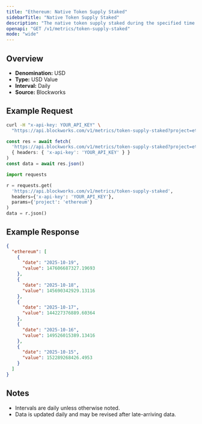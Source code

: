 ```yaml
---
title: "Ethereum: Native Token Supply Staked"
sidebarTitle: "Native Token Supply Staked"
description: "The native token supply staked during the specified time period for given blockchain."
openapi: "GET /v1/metrics/token-supply-staked"
mode: "wide"
---
```


## Overview

- **Denomination:** USD
- **Type:** USD Value
- **Interval:** Daily
- **Source:** Blockworks

## Example Request

<CodeGroup>

```bash cURL
curl -H "x-api-key: YOUR_API_KEY" \
  "https://api.blockworks.com/v1/metrics/token-supply-staked?project=ethereum"
```

```typescript TypeScript
const res = await fetch(
  'https://api.blockworks.com/v1/metrics/token-supply-staked?project=ethereum',
  { headers: { 'x-api-key': 'YOUR_API_KEY' } }
)
const data = await res.json()
```

```python Python
import requests

r = requests.get(
  'https://api.blockworks.com/v1/metrics/token-supply-staked',
  headers={'x-api-key': 'YOUR_API_KEY'},
  params={'project': 'ethereum'}
)
data = r.json()
```

</CodeGroup>

## Example Response

```json
{
  "ethereum": [
    {
      "date": "2025-10-19",
      "value": 147606687327.19693
    },
    {
      "date": "2025-10-18",
      "value": 145690342929.13116
    },
    {
      "date": "2025-10-17",
      "value": 144227376889.60364
    },
    {
      "date": "2025-10-16",
      "value": 149526015389.13416
    },
    {
      "date": "2025-10-15",
      "value": 152289268426.4953
    }
  ]
}
```

## Notes
- Intervals are daily unless otherwise noted.
- Data is updated daily and may be revised after late-arriving data.